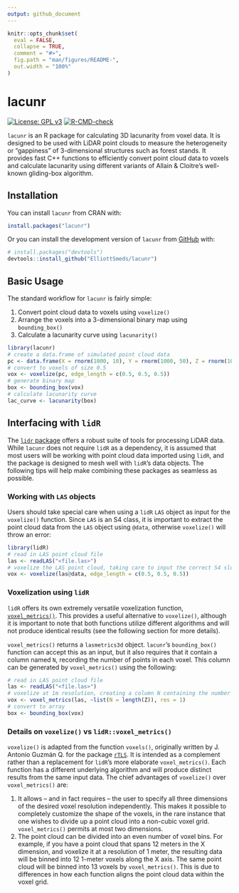 ```yaml
---
output: github_document
---
```


<!-- README.md is generated from README.Rmd. Please edit that file -->

```r
knitr::opts_chunk$set(
  eval = FALSE,
  collapse = TRUE,
  comment = "#>",
  fig.path = "man/figures/README-",
  out.width = "100%"
)
```

# lacunr

<!-- badges: start -->
[![License: GPL v3](https://img.shields.io/badge/License-GPL--3-blue.svg)](https://www.gnu.org/licenses/gpl-3.0)
[![R-CMD-check](https://github.com/ElliottSmeds/lacunr/actions/workflows/R-CMD-check.yaml/badge.svg)](https://github.com/ElliottSmeds/lacunr/actions/workflows/R-CMD-check.yaml)
<!-- badges: end -->

`lacunr` is an R package for calculating 3D lacunarity from voxel data. It is designed to be used with LiDAR point clouds to measure the heterogeneity or "gappiness" of 3-dimensional structures such as forest stands. It provides fast C++ functions to efficiently convert point cloud data to voxels and calculate lacunarity using different variants of Allain & Cloitre's well-known gliding-box algorithm.

## Installation

You can install `lacunr` from CRAN with:

``` r
install.packages("lacunr")
```

Or you can install the development version of `lacunr` from [GitHub](https://github.com/) with:

``` r
# install.packages("devtools")
devtools::install_github("ElliottSmeds/lacunr")
```

## Basic Usage

The standard workflow for `lacunr` is fairly simple:

1. Convert point cloud data to voxels using `voxelize()`
2. Arrange the voxels into a 3-dimensional binary map using `bounding_box()`
3. Calculate a lacunarity curve using `lacunarity()`

```r
library(lacunr)
# create a data.frame of simulated point cloud data
pc <- data.frame(X = rnorm(1000, 10), Y = rnorm(1000, 50), Z = rnorm(1000, 25))
# convert to voxels of size 0.5
vox <- voxelize(pc, edge_length = c(0.5, 0.5, 0.5))
# generate binary map
box <- bounding_box(vox)
# calculate lacunarity curve
lac_curve <- lacunarity(box)
```

## Interfacing with `lidR`

The [`lidr` package](https://github.com/r-lidar/lidR) offers a robust suite of tools for processing LiDAR data. While `lacunr` does not require `lidR` as a dependency, it is assumed that most users will be working with point cloud data imported using `lidR`, and the package is designed to mesh well with `lidR`'s data objects. The following tips will help make combining these packages as seamless as possible.

### Working with `LAS` objects

Users should take special care when using a `lidR` `LAS` object as input for the `voxelize()` function. Since `LAS` is an S4 class, it is important to extract the point cloud data from the `LAS` object using `@data`, otherwise `voxelize()` will throw an error:

```r
library(lidR)
# read in LAS point cloud file
las <- readLAS("<file.las>")
# voxelize the LAS point cloud, taking care to input the correct S4 slot
vox <- voxelize(las@data, edge_length = c(0.5, 0.5, 0.5))
```

### Voxelization using `lidR`

`lidR` offers its own extremely versatile voxelization function, [`voxel_metrics()`](https://r-lidar.github.io/lidRbook/vba.html). This provides a useful alternative to `voxelize()`, although it is important to note that both functions utilize different algorithms and will not produce identical results (see the following section for more details). 

`voxel_metrics()` returns a `lasmetrics3d` object. `lacunr`'s `bounding_box()` function can accept this as an input, but it also requires that it contain a column named `N`, recording the number of points in each voxel. This column can be generated by `voxel_metrics()` using the following:

```r
# read in LAS point cloud file
las <- readLAS("<file.las>")
# voxelize at 1m resolution, creating a column N containing the number of points
vox <- voxel_metrics(las, ~list(N = length(Z)), res = 1)
# convert to array
box <- bounding_box(vox)
```

### Details on `voxelize()` vs `lidR::voxel_metrics()`

`voxelize()` is adapted from the function `voxels()`, originally written by J. Antonio Guzmán Q. for the package [`rTLS`](https://github.com/Antguz/rTLS). It is intended as a complement rather than a replacement for `lidR`'s more elaborate `voxel_metrics()`. Each function has a different underlying algorithm and will produce distinct results from the same input data. The chief advantages of `voxelize()` over `voxel_metrics()` are: 

1. It allows -- and in fact requires -- the user to specify all three dimensions of the desired voxel resolution independently. This makes it possible to completely customize the shape of the voxels, in the rare instance that one wishes to divide up a point cloud into a non-cubic voxel grid. `voxel_metrics()` permits at most two dimensions.
2. The point cloud can be divided into an even number of voxel bins. For example, if you have a point cloud that spans 12 meters in the X dimension, and voxelize it at a resolution of 1 meter, the resulting data will be binned into 12 1-meter voxels along the X axis. The same point cloud will be binned into 13 voxels by `voxel_metrics()`. This is due to differences in how each function aligns the point cloud data within the voxel grid.

